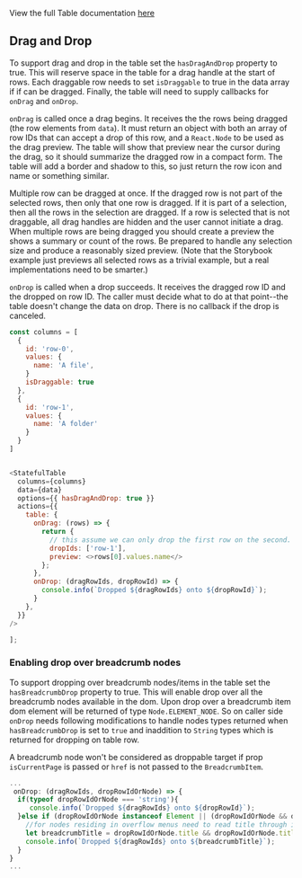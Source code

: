 View the full Table documentation [here](/docs/1-watson-iot-table--playground)

## Drag and Drop

To support drag and drop in the table set the `hasDragAndDrop` property to true. This will reserve
space in the table for a drag handle at the start of rows. Each draggable row needs to set
`isDraggable` to true in the data array if if can be dragged. Finally, the table will need to supply
callbacks for `onDrag` and `onDrop`.

`onDrag` is called once a drag begins. It receives the the rows being dragged (the row elements from
`data`). It must return an object with both an array of row IDs that can accept a drop of this row,
and a `React.Node` to be used as the drag preview. The table will show that preview near the cursor
during the drag, so it should summarize the dragged row in a compact form. The table will add a
border and shadow to this, so just return the row icon and name or something similar.

Multiple row can be dragged at once. If the dragged row is not part of the selected rows, then only
that one row is dragged. If it is part of a selection, then all the rows in the selection are
dragged. If a row is selected that is not draggable, all drag handles are hidden and the user cannot
initiate a drag. When multiple rows are being dragged you should create a preview the shows a
summary or count of the rows. Be prepared to handle any selection size and produce a reasonably
sized preview. (Note that the Storybook example just previews all selected rows as a trivial
example, but a real implementations need to be smarter.)

`onDrop` is called when a drop succeeds. It receives the dragged row ID and the dropped on row ID.
The caller must decide what to do at that point--the table doesn't change the data on drop. There is
no callback if the drop is canceled.

```js
const columns = [
  {
    id: 'row-0',
    values: {
      name: 'A file',
    }
    isDraggable: true
  },
  {
    id: 'row-1',
    values: {
      name: 'A folder'
    }
  }
]


<StatefulTable
  columns={columns}
  data={data}
  options={{ hasDragAndDrop: true }}
  actions={{
    table: {
      onDrag: (rows) => {
        return {
          // this assume we can only drop the first row on the second.
          dropIds: ['row-1'],
          preview: <>rows[0].values.name</>
        };
      },
      onDrop: (dragRowIds, dropRowId) => {
        console.info(`Dropped ${dragRowIds} onto ${dropRowId}`);
      }
    },
  }}
/>

];
```

### Enabling drop over breadcrumb nodes

To support dropping over breadcrumb nodes/items in the table set the `hasBreadcrumbDrop` property to
true. This will enable drop over all the breadcrumb nodes available in the dom. Upon drop over a 
breadcrumb item dom element will be returned of type `Node.ELEMENT_NODE`. So on caller side `onDrop` 
needs following modifications to handle nodes types returned when `hasBreadcrumbDrop` is set to `true`
and inaddition to `String` types which is returned for dropping on table row.

A breadcrumb node won't be considered as droppable target if prop `isCurrentPage` is passed or
`href` is not passed to the `BreadcrumbItem`.

```js
...
 onDrop: (dragRowIds, dropRowIdOrNode) => {
  if(typeof dropRowIdOrNode === 'string'){
     console.info(`Dropped ${dragRowIds} onto ${dropRowId}`);
  }else if (dropRowIdOrNode instanceof Element || (dropRowIdOrNode && dropRowIdOrNode.nodeType === Node.ELEMENT_NODE)){
    //for nodes residing in overflow menus need to read title through innerText
    let breadcrumbTitle = dropRowIdOrNode.title && dropRowIdOrNode.title != "" ? dropRowIdOrNode.title : dropRowIdOrNode.innerText;
    console.info(`Dropped ${dragRowIds} onto ${breadcrumbTitle}`);
  }
}
...
```
